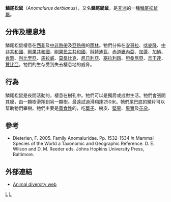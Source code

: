{{Speciesbox 
| taxon = Anomalurus derbianus
| image = Anomalurus derbianus Museum de Genève.JPG
| status = LC
| status_system = iucn3.1
| status_ref = <ref name=iucn>{{IUCN2008|assessor=Howell, K.|assessor2=Hutterer, R.|assessor3=Ekué, M. R. M.|last-assessor-amp=yes|year=2008|id=1550|title=Anomalurus derbianus|downloaded=6 January 2009}}</ref>
| binomial_authority = (Gray, 1842)
| range_map = Anomalurus derbianus distribution (colored).png
| synonyms =
* ''Anomalurus beldeni''
* ''Anomalurus chrysophaenus''
* ''Anomalurus cinereus''
* ''Anomalurus erythronotus''
* ''Anomalurus fraseri''
* ''Anomalurus jacksoni''
* ''Anomalurus neavei''
* ''Anomalurus nigrensis''
* ''Anomalurus orientalis''
* ''Anomalurus squamicaudus''
}}

'''鱗尾松鼠'''（''Anomalurus derbianus''），又名'''鱗尾鼯鼠'''，是[[非洲|非洲]]的一種[[鱗尾松鼠屬|鱗尾松鼠屬]]。

==分佈及棲息地==
鱗尾松鼠棲息在[[西非|西非]]及[[中部非洲|中非]][[熱帶|熱帶]]及[[亞熱帶|亞熱帶]]的[[雨林|雨林]]。牠們分佈在[[安哥拉|安哥拉]]、[[喀麥隆|喀麥隆]]、[[中非共和國|中非共和國]]、[[剛果共和國|剛果共和國]]、[[剛果民主共和國|剛果民主共和國]]、[[科特迪瓦|科特迪瓦]]、[[赤道畿內亞|赤道畿內亞]]、[[加蓬|加蓬]]、[[加納|加納]]、[[肯雅|肯雅]]、[[利比里亞|利比里亞]]、[[馬拉威|馬拉威]]、[[莫桑比克|莫桑比克]]、[[尼日利亞|尼日利亞]]、[[塞拉利昂|塞拉利昂]]、[[坦桑尼亞|坦桑尼亞]]、[[烏干達|烏干達]]、[[贊比亞|贊比亞]]。牠們的生存受到失去棲息地的威脅。

==行為==
鱗尾松鼠是夜間活動的，棲息在樹孔中。牠們可以是獨居或成對生活。牠們會張開其膜，由一顆樹滑翔到另一顆樹。最遠試過滑翔達250米。牠們尾巴底的鱗片可以幫助牠們攀樹。牠們主要是[[草食性|草食性]]的，吃[[葉子|葉子]]、樹皮、[[堅果|堅果]]、[[果實|果實]]及[[花朵|花朵]]。

==參考==
{{reflist}}
* Dieterlen, F. 2005. Family Anomaluridae. Pp. 1532-1534 ''in'' Mammal Species of the World a Taxonomic and Geographic Reference. D. E. Wilson and D. M. Reeder eds. Johns Hopkins University Press, Baltimore.

==外部連結==
* [http://animaldiversity.ummz.umich.edu/site/accounts/information/Anomalurus_derbianus.html Animal diversity web] {{Wayback|url=http://animaldiversity.ummz.umich.edu/site/accounts/information/Anomalurus_derbianus.html |date=20070711031618 }}

{{Taxonbar}}
[[Category:1842年描述的动物|L]]
[[Category:鱗尾松鼠屬|L]]